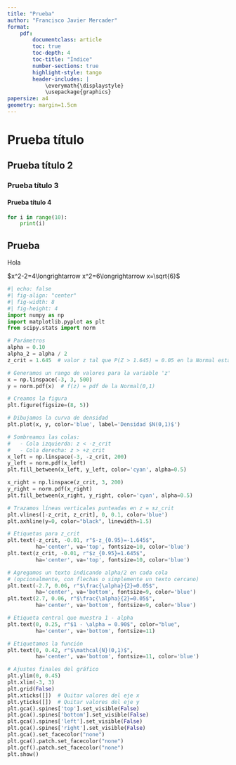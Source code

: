 ```yaml
---
title: "Prueba"
author: "Francisco Javier Mercader"
format: 
    pdf: 
        documentclass: article
        toc: true
        toc-depth: 4
        toc-title: "Índice"
        number-sections: true
        highlight-style: tango
        header-includes: |
            \everymath{\displaystyle}
            \usepackage{graphics}
papersize: a4
geometry: margin=1.5cm
---
```


\newpage

# Prueba título

## Prueba título 2

### Prueba título 3

#### Prueba título 4

```python
for i in range(10):
    print(i)
```

::: callout-important
## Prueba

Hola
:::

$x^2-2=4\longrightarrow x^2=6\longrightarrow x=\sqrt{6}$

```python
#| echo: false
#| fig-align: "center"
#| fig-width: 8
#| fig-height: 4
import numpy as np
import matplotlib.pyplot as plt
from scipy.stats import norm

# Parámetros
alpha = 0.10
alpha_2 = alpha / 2
z_crit = 1.645  # valor z tal que P(Z > 1.645) = 0.05 en la Normal estándar

# Generamos un rango de valores para la variable 'z'
x = np.linspace(-3, 3, 500)
y = norm.pdf(x)  # f(z) = pdf de la Normal(0,1)

# Creamos la figura
plt.figure(figsize=(8, 5))

# Dibujamos la curva de densidad
plt.plot(x, y, color='blue', label='Densidad $N(0,1)$')

# Sombreamos las colas:
#   - Cola izquierda: z < -z_crit
#   - Cola derecha: z > +z_crit
x_left = np.linspace(-3, -z_crit, 200)
y_left = norm.pdf(x_left)
plt.fill_between(x_left, y_left, color='cyan', alpha=0.5)

x_right = np.linspace(z_crit, 3, 200)
y_right = norm.pdf(x_right)
plt.fill_between(x_right, y_right, color='cyan', alpha=0.5)

# Trazamos líneas verticales punteadas en z = ±z_crit
plt.vlines([-z_crit, z_crit], 0, 0.1, color='blue')
plt.axhline(y=0, color="black", linewidth=1.5)

# Etiquetas para z_crit
plt.text(-z_crit, -0.01, r"$-z_{0.95}=-1.645$", 
         ha='center', va='top', fontsize=10, color='blue')
plt.text(z_crit, -0.01, r"$z_{0.95}=1.645$", 
         ha='center', va='top', fontsize=10, color='blue')

# Agregamos un texto indicando alpha/2 en cada cola
# (opcionalmente, con flechas o simplemente un texto cercano)
plt.text(-2.7, 0.06, r"$\frac{\alpha}{2}=0.05$", 
         ha='center', va='bottom', fontsize=9, color='blue')
plt.text(2.7, 0.06, r"$\frac{\alpha}{2}=0.05$", 
         ha='center', va='bottom', fontsize=9, color='blue')

# Etiqueta central que muestra 1 - alpha
plt.text(0, 0.25, r"$1 - \alpha = 0.90$", color="blue", 
         ha='center', va='bottom', fontsize=11)

# Etiquetamos la función
plt.text(0, 0.42, r"$\mathcal{N}(0,1)$",
         ha='center', va='bottom', fontsize=11, color='blue')

# Ajustes finales del gráfico
plt.ylim(0, 0.45)
plt.xlim(-3, 3)
plt.grid(False)
plt.xticks([])  # Quitar valores del eje x
plt.yticks([])  # Quitar valores del eje y
plt.gca().spines['top'].set_visible(False)
plt.gca().spines['bottom'].set_visible(False)
plt.gca().spines['left'].set_visible(False)
plt.gca().spines['right'].set_visible(False)
plt.gca().set_facecolor("none")
plt.gca().patch.set_facecolor("none")
plt.gcf().patch.set_facecolor("none")
plt.show()
```